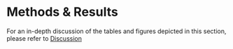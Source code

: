 # Methods & Results
For an in-depth discussion of the tables and figures depicted in this section, please refer to [Discussion](#discussion)
